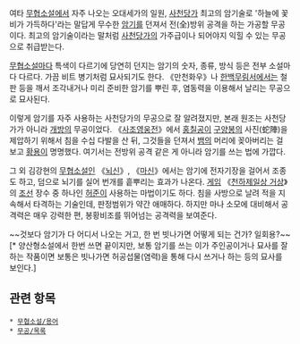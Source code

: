 {{{+1 滿天花雨}}}

여타 [[무협소설]]에서 자주 나오는 오대세가의 일원, [[사천당가]] 최고의 암기술로 '하늘에 꽃비가 가득하다'라는 말답게 무수한 [[암기]]를 던져서 전(全)방위 공격을 하는 가공할 무공이다. 최고의 암기술이라는 말처럼 [[사천당가]]의 가주급이나 되어야지 익힐 수 있는 무공으로 취급받는다.

[[무협소설]]마다 특색이 다르기에 당연히 던지는 암기의 숫자, 종류, 방식 등은 전부 소설마다 다르다. 가끔 비트 병기처럼 묘사되기도 한다.  《만천화우》나 [[한백무림서]]에서는 철판 등을 깨서 조각내거나 미리 준비한 암기를 뿌린 후, 염동력을 이용해서 날리는 무공으로 묘사된다. 

이렇게 암기를 자주 사용하는 사천당가의 무공으로 잘 알려졌지만, 본래 원조는 사천당가가 아니라 [[개방]]의 무공이었다. 《[[사조영웅전]]》에서 [[홍칠공]]이 [[구양봉]]의 사진(蛇陣)을 제압하기 위해서 침을 수십 다발을 산 뒤, 그것들을 던져서 [[뱀]]의 머리에 꽂아버리는 걸 보고 [[황용]]이 명명했다. 여기서는 전방위 공격 같은 게 아니라 암기를 쓰는 법에 가깝다. 

그 외 김강현의 [[무협소설]]인 《[[뇌신]]》, 《[[마신]]》에서는 암기에 전자기장을 걸어서 조종도 하고, 덤으로 뇌기를 실어 번개를 흩뿌리는 효과가 나온다. [[게임]] 《[[천하제일상 거상]]》의 [[조선]] 장수 중 하나인 [[허준]]이 사용하는 마법이기도 하다. 침을 사방으로 날려 적을 지속해서 타격하는 기술인데, 판정범위가 약간 애매하다. 하지만 마나 소모에 대비해서 공격력은 매우 강력한 편, 봉황비조를 뛰어넘는 공격력을 보여준다.

~~것보다 암기가 다 어디서 나오는 거고, 한 번 빗나가면 어떻게 되는 건가? 일회용?~~[* 양산형소설에서 한번 쓰면 끝이지만, 보통 암기를 쓰는 이가 주인공이거나 묘사를 잘하는 작품이면 보통은 빗나가면 허공섭물(염력)을 통해 다시 쓰거나 하는 등의 묘사를 보인다.]

== 관련 항목 ==
 * [[무협소설/용어]]
 * [[무공/목록]]
